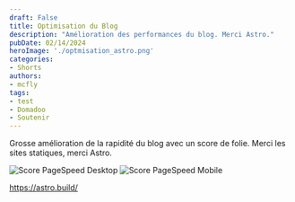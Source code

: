 ```yaml
---
draft: False
title: Optimisation du Blog
description: "Amélioration des performances du blog. Merci Astro."
pubDate: 02/14/2024
heroImage: './optmisation_astro.png'
categories: 
- Shorts
authors: 
- mcfly
tags:
- test
- Domadoo
- Soutenir
---
```


Grosse amélioration de la rapidité du blog avec un score de folie. Merci les sites statiques, merci Astro.

![Score PageSpeed Desktop](./score_blog_desktop.jpg)
![Score PageSpeed Mobile](./score_blog_mobile.jpg)


https://astro.build/